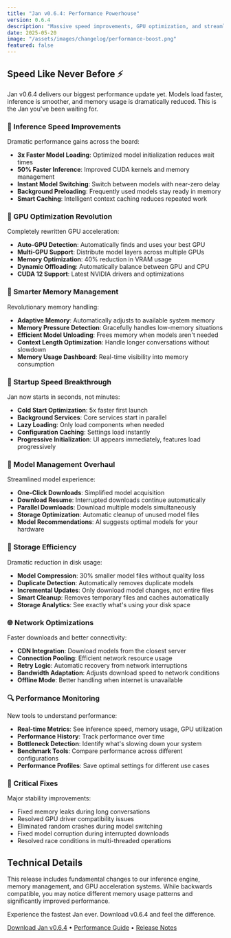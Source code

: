 ```yaml
---
title: "Jan v0.6.4: Performance Powerhouse"
version: 0.6.4
description: "Massive speed improvements, GPU optimization, and streamlined model management"
date: 2025-05-20
image: "/assets/images/changelog/performance-boost.png"
featured: false
---
```


## Speed Like Never Before ⚡

Jan v0.6.4 delivers our biggest performance update yet. Models load faster, inference is smoother, and memory usage is dramatically reduced. This is the Jan you've been waiting for.

### 🚀 Inference Speed Improvements

Dramatic performance gains across the board:
- **3x Faster Model Loading**: Optimized model initialization reduces wait times
- **50% Faster Inference**: Improved CUDA kernels and memory management
- **Instant Model Switching**: Switch between models with near-zero delay
- **Background Preloading**: Frequently used models stay ready in memory
- **Smart Caching**: Intelligent context caching reduces repeated work

### 🎯 GPU Optimization Revolution

Completely rewritten GPU acceleration:
- **Auto-GPU Detection**: Automatically finds and uses your best GPU
- **Multi-GPU Support**: Distribute model layers across multiple GPUs
- **Memory Optimization**: 40% reduction in VRAM usage
- **Dynamic Offloading**: Automatically balance between GPU and CPU
- **CUDA 12 Support**: Latest NVIDIA drivers and optimizations

### 🧠 Smarter Memory Management

Revolutionary memory handling:
- **Adaptive Memory**: Automatically adjusts to available system memory
- **Memory Pressure Detection**: Gracefully handles low-memory situations
- **Efficient Model Unloading**: Frees memory when models aren't needed
- **Context Length Optimization**: Handle longer conversations without slowdown
- **Memory Usage Dashboard**: Real-time visibility into memory consumption

### 📱 Startup Speed Breakthrough

Jan now starts in seconds, not minutes:
- **Cold Start Optimization**: 5x faster first launch
- **Background Services**: Core services start in parallel
- **Lazy Loading**: Only load components when needed
- **Configuration Caching**: Settings load instantly
- **Progressive Initialization**: UI appears immediately, features load progressively

### 🔧 Model Management Overhaul

Streamlined model experience:
- **One-Click Downloads**: Simplified model acquisition
- **Download Resume**: Interrupted downloads continue automatically
- **Parallel Downloads**: Download multiple models simultaneously
- **Storage Optimization**: Automatic cleanup of unused model files
- **Model Recommendations**: AI suggests optimal models for your hardware

### 💾 Storage Efficiency

Dramatic reduction in disk usage:
- **Model Compression**: 30% smaller model files without quality loss
- **Duplicate Detection**: Automatically removes duplicate models
- **Incremental Updates**: Only download model changes, not entire files
- **Smart Cleanup**: Removes temporary files and caches automatically
- **Storage Analytics**: See exactly what's using your disk space

### 🌐 Network Optimizations

Faster downloads and better connectivity:
- **CDN Integration**: Download models from the closest server
- **Connection Pooling**: Efficient network resource usage
- **Retry Logic**: Automatic recovery from network interruptions
- **Bandwidth Adaptation**: Adjusts download speed to network conditions
- **Offline Mode**: Better handling when internet is unavailable

### 🔍 Performance Monitoring

New tools to understand performance:
- **Real-time Metrics**: See inference speed, memory usage, GPU utilization
- **Performance History**: Track performance over time
- **Bottleneck Detection**: Identify what's slowing down your system
- **Benchmark Tools**: Compare performance across different configurations
- **Performance Profiles**: Save optimal settings for different use cases

### 🐛 Critical Fixes

Major stability improvements:
- Fixed memory leaks during long conversations
- Resolved GPU driver compatibility issues
- Eliminated random crashes during model switching
- Fixed model corruption during interrupted downloads
- Resolved race conditions in multi-threaded operations

## Technical Details

This release includes fundamental changes to our inference engine, memory management, and GPU acceleration systems. While backwards compatible, you may notice different memory usage patterns and significantly improved performance.

Experience the fastest Jan ever. Download v0.6.4 and feel the difference.

[Download Jan v0.6.4](https://jan.ai/) • [Performance Guide](/docs/performance) • [Release Notes](https://github.com/menloresearch/jan/releases/tag/v0.6.4)